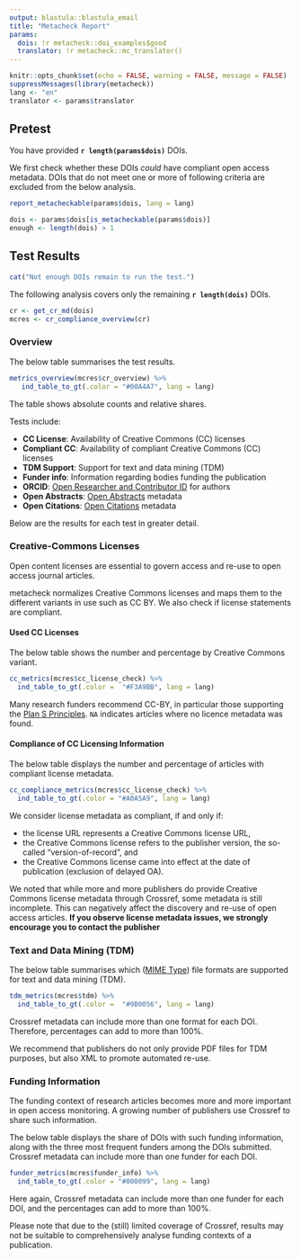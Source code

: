 ```yaml
---
output: blastula::blastula_email
title: "Metacheck Report"
params:
  dois: !r metacheck::doi_examples$good
  translator: !r metacheck::mc_translator()
---
```


<!-- this file always has to be in sync with other language versions -->

```r
knitr::opts_chunk$set(echo = FALSE, warning = FALSE, message = FALSE)
suppressMessages(library(metacheck))
lang <- "en"
translator <- params$translator
```


## Pretest

You have provided **`r length(params$dois)`** DOIs.

We first check whether these DOIs *could* have compliant open access metadata.
DOIs that do not meet one or more of following criteria are excluded from the below analysis.

```r
report_metacheckable(params$dois, lang = lang)
```

```r
dois <- params$dois[is_metacheckable(params$dois)]
enough <- length(dois) > 1
```

## Test Results

```r
cat("Not enough DOIs remain to run the test.")
```

The following analysis covers only the remaining **`r length(dois)`** DOIs.

```r
cr <- get_cr_md(dois)
mcres <- cr_compliance_overview(cr)
```


### Overview

The below table summarises the test results.

```r
metrics_overview(mcres$cr_overview) %>%
   ind_table_to_gt(.color = "#00A4A7", lang = lang)
```

The table shows absolute counts and relative shares.

Tests include:

- **CC License**: Availability of Creative Commons (CC) licenses
- **Compliant CC**: Availability of compliant Creative Commons (CC) licenses
- **TDM Support**: Support for text and data mining (TDM)
- **Funder info**: Information regarding bodies funding the publication
- **ORCID**: [Open Researcher and Contributor ID](https://orcid.org) for authors
- **Open Abstracts**: [Open Abstracts](https://i4oa.org/) metadata
- **Open Citations**: [Open Citations](https://i4oc.org/) metadata

Below are the results for each test in greater detail.


### Creative-Commons Licenses

Open content licenses are essential to govern access and re-use to open access journal articles. 

metacheck normalizes Creative Commons licenses and maps them to the different variants in use such as CC BY.
We also check if license statements are compliant.

#### Used CC Licenses

The below table shows the number and percentage by Creative Commons variant. 

```r
cc_metrics(mcres$cc_license_check) %>%
  ind_table_to_gt(.color =  "#F3A9BB", lang = lang)
```

Many research funders recommend CC-BY, in particular those supporting the [Plan S Principles](https://www.coalition-s.org/plan_s_principles/). 
`NA` indicates articles where no licence metadata was found. 


#### Compliance of CC Licensing Information

The below table displays the number and percentage of articles with compliant license metadata. 

```r
cc_compliance_metrics(mcres$cc_license_check) %>%
  ind_table_to_gt(.color = "#A0A5A9", lang = lang)
```

We consider license metadata as compliant, if and only if:

- the license URL represents a Creative Commons license URL,
- the Creative Commons license refers to the publisher version, the so-called "version-of-record", and
- the Creative Commons license came into effect at the date of publication (exclusion of delayed OA).

We noted that while more and more publishers do provide Creative Commons license metadata through Crossref, some metadata is still incomplete. 
This can negatively affect the discovery and re-use of open access articles. 
**If you observe license metadata issues, we strongly encourage you to contact the publisher**


### Text and Data Mining (TDM)

The below table summarises which ([MIME
Type](https://developer.mozilla.org/en-US/docs/Web/HTTP/Basics_of_HTTP/MIME_types/Common_types)) file formats are supported for text and data mining (TDM).

```r
tdm_metrics(mcres$tdm) %>%
  ind_table_to_gt(.color =  "#9B0056", lang = lang)
```

Crossref metadata can include more than one format for each DOI.
Therefore, percentages can add to more than 100%. 

We recommend that publishers do not only provide PDF files for TDM purposes, but also XML to promote automated re-use.


### Funding Information

The funding context of research articles becomes more and more important in open access monitoring. 
A growing number of publishers use Crossref to share such information. 

The below table displays the share of DOIs with such funding information, along with the three most frequent funders among the DOIs submitted.
Crossref metadata can include more than one funder for each DOI.

```r
funder_metrics(mcres$funder_info) %>%
  ind_table_to_gt(.color = "#000099", lang = lang)
```

Here again, Crossref metadata can include more than one funder for each DOI, and the percentages can add to more than 100%.

Please note that due to the (still) limited coverage of Crossref, results may not be suitable to comprehensively analyse funding contexts of a publication.
